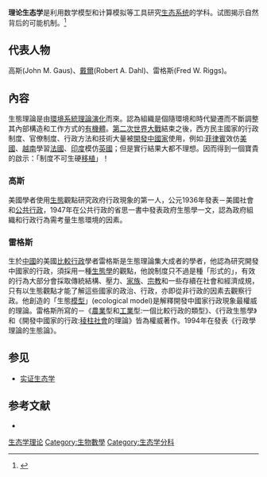 {{Multiple issues|
{{Citecheck|time=2021-01-26T12:14:25+00:00}}
{{Cleanup rewrite|time=2021-01-26T12:14:25+00:00}}
}}
'''理论生态学'''是利用数学模型和计算模拟等工具研究[[生态系统|生态系统]]的学科。试图揭示自然背后的可能机制。<ref>{{cite journal |last1=Zhang |first1=Dayong |last2=Wang |first2=Shaopeng |title=Theoretical ecology in the 21st century |journal=Biodiversity Science |date=2020-11-20 |volume=28 |issue=11 |pages=1301 |doi=10.17520/biods.2020471}}</ref>

==代表人物==
高斯(John M. Gaus)、[[羅伯·道爾|戴爾]](Robert A. Dahl)、雷格斯(Fred W. Riggs)。

==內容==
生態理論是由[[環境系統理論|環境系統理論]][[演化|演化]]而來。認為組織是個隨環境和時代變遷而不斷調整其內部構造和工作方式的[[有機體|有機體]]。[[第二次世界大戰|第二次世界大戰]]結束之後，西方民主國家的行政制度、官僚制度、行政方法和技術大量被[[開發中國家|開發中國家]]使用，例如:[[菲律賓|菲律賓]]效仿[[美國|美國]]、[[越南|越南]]學習[[法國|法國]]、[[印度|印度]]模仿[[英國|英國]]；但是實行結果大都不理想。因而得到一個寶貴的啟示：「制度不可生硬[[移植|移植]]」！
===高斯===
美國學者使用[[生態|生態]]觀點研究政府行政現象的第一人，公元1936年發表－美國社會和[[公共行政|公共行政]]，1947年在公共行政的省思一書中發表政府生態學一文，認為政府組織和行政行為需考量生態環境的因素。

===雷格斯===
生於[[中國|中國]]的美國[[比較行政|比較行政]]學者雷格斯是生態理論集大成者的學者，他認為研究開發中國家的行政，須採用一種[[生態學|生態學]]的觀點，他說制度只不過是種「形式的」，有效的行為大部分會採取傳統結構、壓力、[[家族|家族]]、[[宗教|宗教]]和一些存續在社會和經濟成規，只有以生態觀點才能了解這些國家的政治、行政，亦即從非行政的因素去觀察行政。他創造的「生態[[模型|模型]]」(ecological model)是解釋開發中國家行政現象最權威的理論。雷格斯所寫的－《[[農業|農業]]型和[[工業|工業]]型:一個比較行政的類型》、《行政生態學》和《開發中國家的行政:[[稜柱社會|稜柱社會]]的理論》皆為權威著作。1994年在發表《行政學理論的生態論》。

==参见==
* [[实证生态学|实证生态学]]

==参考文献==
{{reflist}}
* {{cite book|last=王濬|title=行政學新編|year=2008}}
[[Category:生态学理论|]]
[[Category:生物數學|Category:生物數學]]
[[Category:生态学分科|Category:生态学分科]]